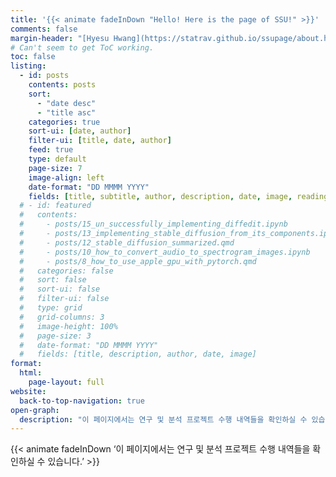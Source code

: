 ```yaml
---
title: '{{< animate fadeInDown "Hello! Here is the page of SSU!" >}}'
comments: false
margin-header: "[Hyesu Hwang](https://statrav.github.io/ssupage/about.html)"
# Can't seem to get ToC working.
toc: false
listing:
  - id: posts
    contents: posts
    sort: 
      - "date desc"
      - "title asc"
    categories: true
    sort-ui: [date, author]
    filter-ui: [title, date, author]
    feed: true
    type: default
    page-size: 7
    image-align: left
    date-format: "DD MMMM YYYY"
    fields: [title, subtitle, author, description, date, image, reading-time]
  # - id: featured
  #   contents: 
  #     - posts/15_un_successfully_implementing_diffedit.ipynb
  #     - posts/13_implementing_stable_diffusion_from_its_components.ipynb
  #     - posts/12_stable_diffusion_summarized.qmd
  #     - posts/10_how_to_convert_audio_to_spectrogram_images.ipynb
  #     - posts/8_how_to_use_apple_gpu_with_pytorch.qmd
  #   categories: false
  #   sort: false
  #   sort-ui: false
  #   filter-ui: false
  #   type: grid
  #   grid-columns: 3
  #   image-height: 100%
  #   page-size: 3
  #   date-format: "DD MMMM YYYY"
  #   fields: [title, description, author, date, image]
format:
  html:
    page-layout: full
website:
  back-to-top-navigation: true
open-graph:
  description: "이 페이지에서는 연구 및 분석 프로젝트 수행 내역들을 확인하실 수 있습니다."
---
```


{{< animate fadeInDown '이 페이지에서는 연구 및 분석 프로젝트 수행 내역들을 확인하실 수 있습니다.' >}}

::::{.animate__animated .animate__slideInLeft .animate__duration-250ms}

<!-- ### Featured Posts
:::{#featured}
:::

<br></br>
--- -->
<br></br>

<!-- ### All Posts -->
:::{#posts}
:::


<br></br>

::::

